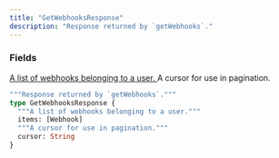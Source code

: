 ```yaml
---
title: "GetWebhooksResponse"
description: "Response returned by `getWebhooks`."
---
```


### Fields

<a href="/api-reference/types/webhook">
  <ResponseField name="items" type="[Webhook]">
    A list of webhooks belonging to a user.
  </ResponseField>
</a>

<ResponseField name="cursor" type="String">
  A cursor for use in pagination.
</ResponseField>


```graphql GetWebhooksResponse
"""Response returned by `getWebhooks`."""
type GetWebhooksResponse {
  """A list of webhooks belonging to a user."""
  items: [Webhook]
  """A cursor for use in pagination."""
  cursor: String
}
```
